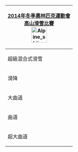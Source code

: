 {| style="float:right; clear:right; padding:0.3em; margin-left:15px; border:1px solid #B8C7D9; background:#f5faff; text-align:left; font-size:90%; line-height:1.5em"
|- style="background:#cedff2; text-align:center;"
!colspan=5|[[2014年冬季奧林匹克運動會高山滑雪比賽|2014年冬季奧林匹克運動會<br>高山滑雪比賽]]<br>[[File:Alpine skiing pictogram.svg|50px]]
|-
|超級混合式滑雪
|&nbsp;
|[[2014年冬季奧林匹克運動會高山滑雪比賽－男子超級混合式滑雪|男子]]
|&nbsp;
|[[2014年冬季奧林匹克運動會高山滑雪比賽－女子全能|女子]]
|-
|滑降
|
|[[2014年冬季奧林匹克運動會高山滑雪比賽－男子滑降|男子]]
|
|[[2014年冬季奧林匹克運動會高山滑雪比賽－女子滑降|女子]]
|-
|大曲道
|
|[[2014年冬季奧林匹克運動會高山滑雪比賽－男子大曲道|男子]]
|
|[[2014年冬季奧林匹克運動會高山滑雪比賽－女子大曲道|女子]]
|-
|曲道
|
|[[2014年冬季奧林匹克運動會高山滑雪比賽－男子曲道|男子]]
|
|[[2014年冬季奧林匹克運動會高山滑雪比賽－女子曲道|女子]]
|-
|超大曲道
|
|[[2014年冬季奧林匹克運動會高山滑雪比賽－男子超大曲道|男子]]
|
|[[2014年冬季奧林匹克運動會高山滑雪比賽－女子超大曲道|女子]]
|}<noinclude>
[[Category:2014年冬季奧林匹克運動會高山滑雪比賽|{{PAGENAME}}]]
</noinclude>